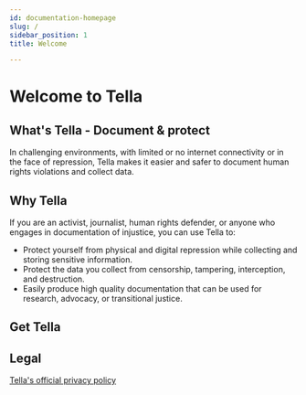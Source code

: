 ```yaml
---
id: documentation-homepage
slug: /
sidebar_position: 1
title: Welcome

---
```


# Welcome to Tella

## What's Tella - Document & protect
In challenging environments, with limited or no internet connectivity or in the face of repression, Tella makes it easier and safer to document human rights violations and collect data.


## Why Tella
If you are an activist, journalist, human rights defender, or anyone who engages in documentation of injustice, you can use Tella to:

* Protect yourself from physical and digital repression while collecting and storing sensitive information.
* Protect the data you collect from censorship, tampering, interception, and destruction.
* Easily produce high quality documentation that can be used for research, advocacy, or transitional justice.

## Get Tella
<StoreBadge
name="Tella"
googlePlayUrl="https://play.google.com/store/apps/details?id=org.hzontal.tella"
appStoreUrl="https://apps.apple.com/us/app/tella-document-protect/id1598152580"
/>

## Legal

[Tella's official privacy policy](/privacy-policy)